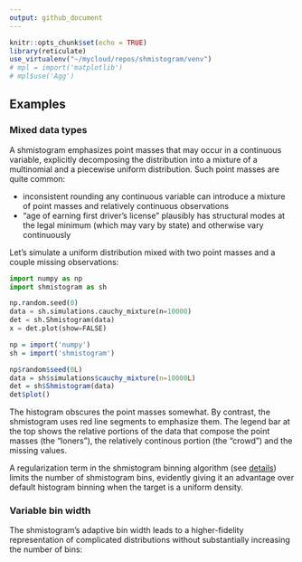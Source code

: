 ```yaml
---
output: github_document
---
```


```r
knitr::opts_chunk$set(echo = TRUE)
library(reticulate)
use_virtualenv("~/mycloud/repos/shmistogram/venv")
# mpl = import('matplotlib')
# mpl$use('Agg')
```

## Examples

### Mixed data types

A shmistogram emphasizes point masses that may occur in a continuous variable, explicitly decomposing the distribution into a mixture of a multinomial and a piecewise uniform distribution. Such point masses are quite common:

- inconsistent rounding any continuous variable can introduce a mixture of point masses and relatively continuous observations
- "age of earning first driver's license" plausibly has structural modes at the legal minimum (which may vary by state) and otherwise vary continuously

Let's simulate a uniform distribution mixed with two point masses and a couple missing observations:

```python
import numpy as np
import shmistogram as sh

np.random.seed(0)
data = sh.simulations.cauchy_mixture(n=10000)
det = sh.Shmistogram(data)
x = det.plot(show=FALSE)
```

```r
np = import('numpy')
sh = import('shmistogram')

np$random$seed(0L)
data = sh$simulations$cauchy_mixture(n=10000L)
det = sh$Shmistogram(data)
det$plot()
```

The histogram obscures the point masses somewhat. By contrast, the shmistogram uses red line segments to emphasize them. The legend bar at the top shows the relative portions of the data that compose the point masses (the "loners"), the relatively continous portion (the "crowd") and the missing values. 

A regularization term in the shmistogram binning algorithm (see [ details](#Details)) limits the number of shmistogram bins, evidently giving it an advantage over default histogram binning when the target is a uniform density.


### Variable bin width

The shmistogram's adaptive bin width leads to a higher-fidelity representation of complicated distributions without substantially increasing the number of bins:

<!-- ```{r fig.width=9, fig.height=5} -->
<!-- set.seed(0) -->
<!-- data = c( -->
<!--     rnorm(2000, mean=0, sd=10), -->
<!--     rnorm(500, mean = 4, sd = 0.5) -->
<!-- ) -->
<!-- par(mfrow = c(1, 2)) -->
<!-- hist(data, border=NA, col='grey', main = 'Histogram') -->
<!-- shmistogram::shmistogram(data) -->
<!-- ``` -->
